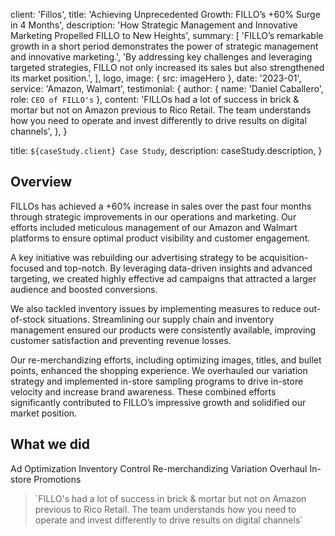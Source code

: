 
  client: 'Fillos',
  title: 'Achieving Unprecedented Growth: FILLO’s +60% Surge in 4 Months',
  description:
    'How Strategic Management and Innovative Marketing Propelled FILLO to New Heights',
  summary: [
    'FILLO’s remarkable growth in a short period demonstrates the power of strategic management and innovative marketing.',
    'By addressing key challenges and leveraging targeted strategies, FILLO not only increased its sales but also strengthened its market position.',
  ],
  logo,
  image: { src: imageHero },
  date: '2023-01',
  service: 'Amazon, Walmart',
  testimonial: {
    author: { name: 'Daniel Caballero', role: `CEO of FILLO's` },
    content:
      'FILLOs had a lot of success in brick & mortar but not on Amazon previous to Rico Retail. The team understands how you need to operate and invest differently to drive results on digital channels',
  },
}

  title: `${caseStudy.client} Case Study`,
  description: caseStudy.description,
}

## Overview

FILLOs has achieved a +60% increase in sales over the past four months through strategic improvements in our operations and marketing. Our efforts included meticulous management of our Amazon and Walmart platforms to ensure optimal product visibility and customer engagement.

A key initiative was rebuilding our advertising strategy to be acquisition-focused and top-notch. By leveraging data-driven insights and advanced targeting, we created highly effective ad campaigns that attracted a larger audience and boosted conversions.

We also tackled inventory issues by implementing measures to reduce out-of-stock situations. Streamlining our supply chain and inventory management ensured our products were consistently available, improving customer satisfaction and preventing revenue losses.

Our re-merchandizing efforts, including optimizing images, titles, and bullet points, enhanced the shopping experience. We overhauled our variation strategy and implemented in-store sampling programs to drive in-store velocity and increase brand awareness. These combined efforts significantly contributed to FILLO’s impressive growth and solidified our market position.

## What we did

<TagList>
  <TagListItem>Ad Optimization</TagListItem>
  <TagListItem>Inventory Control</TagListItem>
  <TagListItem>Re-merchandizing</TagListItem>
  <TagListItem>Variation Overhaul</TagListItem>
  <TagListItem>In-store Promotions</TagListItem>
</TagList>

<Blockquote
  author={{ name: 'Daniel Caballero', role: `CEO of FILLO's` }}
  image={{ src: imageDanielCaballero }}
>
  `FILLO's had a lot of success in brick & mortar but not on Amazon previous to
  Rico Retail. The team understands how you need to operate and invest
  differently to drive results on digital channels`
</Blockquote>

<StatList>
  <StatListItem value="60%" label="Higher sales in 4 mo" />
  <StatListItem value="10x" label="Page load times" />
  <StatListItem value="15%" label="Higher infra costs" />
  <StatListItem value="$1.2M" label="Legal fees" />
</StatList>
